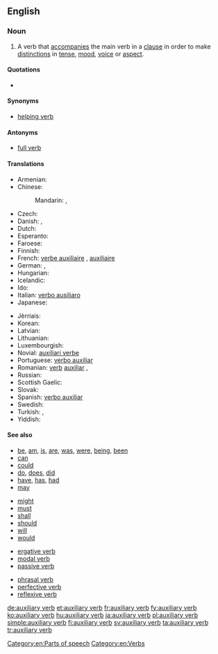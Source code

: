 ==English==
{{wikipedia}}

===Noun===
{{en-noun|head=[[auxiliary]] [[verb]]}}

# {{context|grammar|lang=en}} A verb that [[accompany|accompanies]] the main verb in a [[clause]] in order to make [[distinction]]s in [[tense]], [[mood]], [[voice]] or [[aspect]].

====Quotations====
* {{seeCites}}

====Synonyms====
* [[helping verb]]

====Antonyms====
* [[full verb]]

====Translations====
{{trans-top|a helping verb}}
* Armenian: {{t-|hy|օժանդակ բայ|tr=ōžandak bay}}
* Chinese:
*: Mandarin: {{t-|cmn|助動詞|sc=Hani}}, {{t-|cmn|助动词|tr=zhùdòngcí|sc=Hani}}
* Czech: {{t-|cs|pomocné sloveso|n}}
* Danish: {{t-|da|hjælpeudsagnsord|n}},  {{t-|da|hjælpeverbum|n}}
* Dutch: {{t+|nl|hulpwerkwoord|n}}
* Esperanto: {{t-|eo|helpa verbo}}
* Faroese: {{t-|fo|hjálparsagnorð|f}}
* Finnish: {{t+|fi|apuverbi}}
* French: [[verbe auxiliaire]] {{m}}, [[auxiliaire]] {{m}}
* German: {{t+|de|Hilfsverb|n}}, {{t+|de|Hilfszeitwort|n}}
* Hungarian: {{t+|hu|segédige}}
* Icelandic: {{t+|is|hjálparsögn|f}}
* Ido: {{t+|io|helpoverbo}}
* Italian: [[verbo ausiliaro]] {{m}}
* Japanese: {{t+|ja|助動詞|tr=じょどうし, jodōshi}}
{{trans-mid}}
* Jèrriais: {{tø|roa-jer|vèrbe auxiliaithe|m}}
* Korean: {{t+|ko|조동사|tr=jodongsa|sc=Hang}}
* Latvian: {{t-|lv|palīga darbības vārds|m}}
* Lithuanian: {{t+|lt|pagalbinis veiksmažodis|m}}
* Luxembourgish: {{t-|lb|Hëllefsverb|n}}
* Novial: [[auxiliari verbe]]
* Portuguese: [[verbo auxiliar]]
* Romanian: [[verb]] [[auxiliar]] {{n}}, {{t-|ro|verb ajutător|n}}
* Russian: {{t-|ru|вспомогательный глагол|m|tr=vspomogátel'nyj glagól}}
* Scottish Gaelic: {{t-|gd|gnìomhair taiceil|m}}
* Slovak: {{t-|sk|pomocné sloveso|n}}
* Spanish: [[verbo auxiliar]] {{m}}
* Swedish: {{t+|sv|hjälpverb|n}}
* Turkish: {{t+|tr|yardımcı fiil}},  {{t+|tr|yardımcı eylem}}
* Yiddish: {{t-|yi|הילפֿסווערב|m|sc=Hebr|tr=hilfsverb}}
{{trans-bottom}}

====See also====
{{rel-top|examples of auxiliary verbs}}
* [[be]], [[am]], [[is]], [[are]], [[was]], [[were]], [[being]], [[been]]
* [[can]]
* [[could]]
* [[do]], [[does]], [[did]]
* [[have]], [[has]], [[had]]
* [[may]]
{{rel-mid}}
* [[might]]
* [[must]]
* [[shall]]
* [[should]]
* [[will]]
* [[would]]
{{rel-bottom}}

{{rel-top|other types of verbs}}
* [[ergative verb]]
* [[modal verb]]
* [[passive verb]]
{{rel-mid}}
* [[phrasal verb]]
* [[perfective verb]]
* [[reflexive verb]]
{{rel-bottom}}

[[Category:en:Parts of speech]]
[[Category:en:Verbs]]

[[de:auxiliary verb]]
[[et:auxiliary verb]]
[[fr:auxiliary verb]]
[[fy:auxiliary verb]]
[[ko:auxiliary verb]]
[[hu:auxiliary verb]]
[[ja:auxiliary verb]]
[[pl:auxiliary verb]]
[[simple:auxiliary verb]]
[[fi:auxiliary verb]]
[[sv:auxiliary verb]]
[[ta:auxiliary verb]]
[[tr:auxiliary verb]]